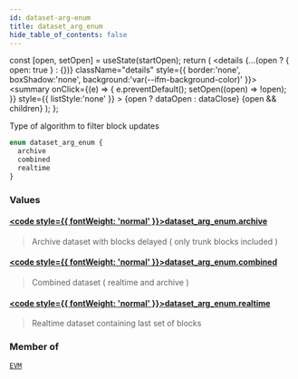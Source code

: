 ```yaml
---
id: dataset-arg-enum
title: dataset_arg_enum
hide_table_of_contents: false
---
```







  const [open, setOpen] = useState(startOpen);
  return (
    <details {...(open ? { open: true } : {})} className="details" style={{ border:'none', boxShadow:'none', background:'var(--ifm-background-color)' }}>
      <summary
        onClick={(e) => {
          e.preventDefault();
          setOpen((open) => !open);
        }}
        style={{ listStyle:'none' }}
      >
      {open ? dataOpen : dataClose}
      </summary>
      {open && children}
    </details>
  );
};




Type of algorithm to filter block updates


```graphql
enum dataset_arg_enum {
  archive
  combined
  realtime
}
```




### Values

#### [<code style={{ fontWeight: 'normal' }}>dataset_arg_enum.<b>archive</b></code>](#) 
> Archive dataset with blocks delayed ( only trunk blocks included )
> 

#### [<code style={{ fontWeight: 'normal' }}>dataset_arg_enum.<b>combined</b></code>](#) 
> Combined dataset ( realtime and archive )
> 

#### [<code style={{ fontWeight: 'normal' }}>dataset_arg_enum.<b>realtime</b></code>](#) 
> Realtime dataset containing last set of blocks
> 



### Member of

[`EVM`](/docs/graphql-reference/queries/evm)  <Badge class="secondary" text="query"/>

